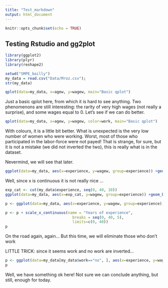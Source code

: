 ---
title: "Test_markdown"
output: html_document
---

```{r setup, include=FALSE}
knitr::opts_chunk$set(echo = TRUE)
```




## Testing Rstudio and gg2plot
```{r loading data}
library(ggplot2)
library(plyr)
library(reshape2)

setwd("SMPE_bailly")
my_data = read.csv("Data/Mroz.csv");
str(my_data)

qplot(data=my_data, x=agew, y=wagew, main="Basic qplot")

```
Just a basic qplot here, from which it is hard to see anything. Two phenomenons are still interesting: the rarity of very high wages (not really a surprise), and some wages equal to 0. 
Let's see if we can do better.

```{r explore}
qplot(data=my_data, x=agew, y=wagew, color=work, main="Basic qplot")
```
With colours, it is a little bit better. What is unexpected is the very low number of women who were working. Worst, most of those who participated in the labor-force were not payed! That is strange, for sure, but it is not a mistake (we did not inverted the two), this is really what is in the dataset.

Nevermind, we will see that later. 

```{r wage_and_experience1}

ggplot(data=my_data, aes(x=experience, y=wagew, group=experience)) +geom_boxplot()

```
Well, since x is continuous it is not really nice ...

```{r wage_and_experience2}
exp_cat <- cut(my_data$experience, seq(0, 40, 10))
ggplot(data=my_data, aes(x=exp_cat, y=wagew, group=experience)) +geom_boxplot()
```

```{r wage_and_experience3}
p <- ggplot(data=my_data, aes(x=experience, y=wagew, group=experience)) +geom_boxplot()

p <- p + scale_x_continuous(name = "Years of experience",
                              breaks = seq(0, 40, 5),
                              limits=c(0, 40))
p
```
On the road again, again... But this time, we will eliminate those who don't work

LITTLE TRICK: since it seems work and no work are inverted...
```{r wage_and_experience4}
p <- ggplot(data=my_data[my_data$work=="no", ], aes(x=experience, y=wagew, group=experience)) +geom_boxplot()
p
```
Well, we have something ok here! Not sure we can conclude anything, but still, enough for today.

